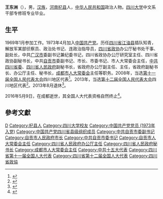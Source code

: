 '''王东洲'''（{{bd|1949年|11月|2016年|5月9日|}}），男，[[汉族|汉族]]，[[河南|河南]][[杞县|杞县]]人，[[中华人民共和国|中华人民共和国]]政治人物。[[四川大学|四川大学]]中文系干部专修班专业毕业。

== 生平 ==
1969年1月参加工作。1973年4月加入[[中国共产党|中国共产党]]。历任[[四川省|四川省]][[江油县|江油县]]插队知青，解放军某部侦察员、政治处书记、连政治指导员，[[四川省政协|四川省政协]]办公厅秘书处干事、副处长，中共[[广汉市|广汉市]]委副书记兼纪委书记，四川省政协办公厅研究室主任、四川省政协副秘书长，中共[[自贡市|自贡市]]委副书记、市长、市委书记、市人大常委会主任，[[中共四川省委|中共四川省委]]、[[四川省人民政府|四川省人民政府]]副秘书长，省政府办公厅副主任、主任，省政府副秘书长、办公厅主任、秘书长，[[成都市人大常委会|成都市人大常委会]]主任等职务。2008年，当选[[第十一届全国人民代表大会|第十一届全国人民代表大会]]四川地区代表<ref>{{cite news|title=全国人大代表信息-王东洲|url= http://210.82.31.1:8084/delegate/viewDelegate.action?dbid=112123|accessdate=2013-04-05|newspaper=全国人大网}}</ref>。2013年，当选[[第十二届全国人民代表大会|第十二届全国人民代表大会]]四川地区代表<ref>{{cite news|title=全国人大代表信息-王东洲|url=http://210.82.31.1:8084/delegate/viewDelegate.action?dbid=122104|accessdate=2013-04-05|newspaper=全国人大网}}{{Dead link|date=2020年4月 |bot=InternetArchiveBot |fix-attempted=yes }}</ref>。2013年8月退休<ref>{{cite news|title=王东洲同志逝世|url=http://dzb.scdaily.cn/2016/05/14/20160514525293930919.htm|accessdate=2016-07-03|newspaper=四川日报|archive-date=2016-08-16|archive-url=https://web.archive.org/web/20160816142254/http://dzb.scdaily.cn/2016/05/14/20160514525293930919.htm|dead-url=no}}</ref>。

2016年5月9日，在成都逝世，其全国人大代表资格自然终止<ref>{{cite news|title=67岁全国人大代表王东洲因病去世，全国人大常委会表示哀悼|url=http://www.thepaper.cn/newsDetail_forward_1492745|accessdate=2016-07-03|newspaper=澎湃新闻|archive-date=2016-08-14|archive-url=https://web.archive.org/web/20160814090859/http://www.thepaper.cn/newsDetail_forward_1492745|dead-url=no}}</ref>。

== 參考文獻 ==
{{reflist}}

{{Authority control}}
{{DEFAULTSORT:W}}
[[Category:王姓|D]]
[[Category:杞县人|Category:杞县人]]
[[Category:四川大学校友|Category:四川大学校友]]
[[Category:中国共产党党员_(1973年入党)|Category:中国共产党党员 (1973年入党)]]
[[Category:中国共产党四川省县级组织成员|Category:中国共产党四川省县级组织成员]]
[[Category:中共自贡市委副书记|Category:中共自贡市委副书记]]
[[Category:自贡市人民政府市长|Category:自贡市人民政府市长]]
[[Category:中共自贡市委书记|Category:中共自贡市委书记]]
[[Category:自贡市人大常委会主任|Category:自贡市人大常委会主任]]
[[Category:四川省人民政府办公厅主任|Category:四川省人民政府办公厅主任]]
[[Category:四川省人民政府秘书长|Category:四川省人民政府秘书长]]
[[Category:成都市人大常委会主任|Category:成都市人大常委会主任]]
[[Category:中共十五大代表|Category:中共十五大代表]]
[[Category:四川省第十一届全国人大代表|Category:四川省第十一届全国人大代表]]
[[Category:四川省第十二届全国人大代表|Category:四川省第十二届全国人大代表]]
[[Category:四川省政協|Category:四川省政協]]

{{中华人民共和国官员小作品}}